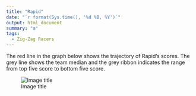 ```yaml
---
title: "Rapid"
date: "`r format(Sys.time(), '%d %B, %Y')`"
output: html_document
summary: "a"
tags:
  - Zig-Zag Racers
---
```


The red line in the graph below shows the trajectory of Rapid's scores. The grey line shows the team median and the grey ribbon indicates the range from top five score to bottom five score.

![Image title](Rapid.jpg)
